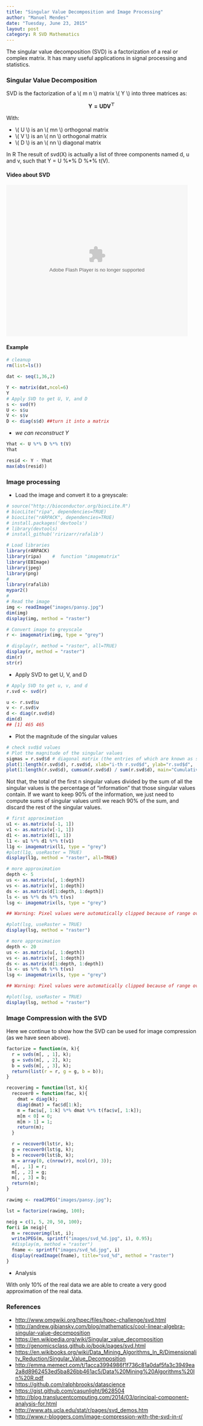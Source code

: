 ```yaml
---
title: "Singular Value Decomposition and Image Processing"
author: "Manuel Mendes"
date: "Tuesday, June 23, 2015"
layout: post
category: R SVD Mathematics
---
```


The singular value decomposition (SVD) is a factorization of a real or complex matrix. It has many useful applications in signal processing and statistics. 

### Singular Value Decomposition

SVD is the factorization of a \\( m \times n \\) matrix \\( Y \\) into three matrices as:

$$\mathbf{Y = UDV^\top}$$


With:

* \\( U \\) is an \\( m\times n \\) orthogonal matrix
* \\( V \\) is an \\( n\times n \\) orthogonal matrix
* \\( D \\) is an \\( n\times n \\) diagonal matrix

In R The result of svd(X) is actually a list of three components named d, u and v,
 such that Y = U %\*% D %\*% t(V).
 
#### Video about SVD

<embed src="http://player.youku.com/player.php/sid/XNDkxMTgzNzU2/v.swf" allowFullScreen="true" quality="high" width="480" height="400" align="middle" allowScriptAccess="always" type="application/x-shockwave-flash"></embed>


#### Example
```r
# cleanup
rm(list=ls())

dat <- seq(1,36,2)

Y <- matrix(dat,ncol=6)
Y
# Apply SVD to get U, V, and D
s <- svd(Y)
U <- s$u
V <- s$v
D <- diag(s$d) ##turn it into a matrix
```

* *we can reconstruct Y*

```r
Yhat <- U %*% D %*% t(V)
Yhat

resid <- Y - Yhat
max(abs(resid))

```


### Image processing

* Load the image and convert it to a greyscale:

```r
# source("http://bioconductor.org/biocLite.R")
# biocLite("ripa", dependencies=TRUE)
# biocLite("rARPACK", dependencies=TRUE)
# install.packages('devtools')
# library(devtools)
# install_github('ririzarr/rafalib')

# Load libraries
library(rARPACK)
library(ripa)    #  function "imagematrix"
library(EBImage)
library(jpeg)
library(png)
#
library(rafalib)
mypar2()
#
# Read the image
img <- readImage("images/pansy.jpg") 
dim(img)
display(img, method = "raster")

# Convert image to greyscale
r <- imagematrix(img, type = "grey")

# display(r, method = "raster", all=TRUE)
display(r, method = "raster")
dim(r)
str(r)
```

* Apply SVD to get U, V, and D

```r
# Apply SVD to get u, v, and d
r.svd <- svd(r)

u <- r.svd$u
v <- r.svd$v
d <- diag(r.svd$d)
dim(d)
## [1] 465 465

```

* Plot the magnitude of the singular values

```r
# check svd$d values 
# Plot the magnitude of the singular values
sigmas = r.svd$d # diagonal matrix (the entries of which are known as singular values)
plot(1:length(r.svd$d), r.svd$d, xlab="i-th r.svd$d", ylab="r.svd$d",  main="Singular Values");
plot(1:length(r.svd$d), cumsum(r.svd$d) / sum(r.svd$d), main="Cumulative Percent of Total Sigmas");

```
Not that, the total of the first n singular values divided by the sum of all the singular values is the percentage of "information" that those singular values contain. If we want to keep 90% of the information, we just need to compute sums of singular values until we reach 90% of the sum, and discard the rest of the singular values. 


```r
# first approximation
u1 <- as.matrix(u[-1, 1])
v1 <- as.matrix(v[-1, 1])
d1 <- as.matrix(d[1, 1])
l1 <- u1 %*% d1 %*% t(v1)
l1g <- imagematrix(l1, type = "grey")
#plot(l1g, useRaster = TRUE)
display(l1g, method = "raster", all=TRUE)

# more approximation
depth <- 5
us <- as.matrix(u[, 1:depth])
vs <- as.matrix(v[, 1:depth])
ds <- as.matrix(d[1:depth, 1:depth])
ls <- us %*% ds %*% t(vs)
lsg <- imagematrix(ls, type = "grey")

## Warning: Pixel values were automatically clipped because of range over.

#plot(lsg, useRaster = TRUE)
display(lsg, method = "raster")

# more approximation
depth <- 20
us <- as.matrix(u[, 1:depth])
vs <- as.matrix(v[, 1:depth])
ds <- as.matrix(d[1:depth, 1:depth])
ls <- us %*% ds %*% t(vs)
lsg <- imagematrix(ls, type = "grey")

## Warning: Pixel values were automatically clipped because of range over.

#plot(lsg, useRaster = TRUE)
display(lsg, method = "raster")


```

### Image Compression with the SVD

Here we continue to show how the SVD can be used for image compression (as we have seen above).    

```r
factorize = function(m, k){
  r = svds(m[, , 1], k);
  g = svds(m[, , 2], k);
  b = svds(m[, , 3], k);
  return(list(r = r, g = g, b = b));
}

recoverimg = function(lst, k){
  recover0 = function(fac, k){
    dmat = diag(k);
    diag(dmat) = fac$d[1:k];
    m = fac$u[, 1:k] %*% dmat %*% t(fac$v[, 1:k]);
    m[m < 0] = 0;
    m[m > 1] = 1;
    return(m);
  }

  r = recover0(lst$r, k);
  g = recover0(lst$g, k);
  b = recover0(lst$b, k);
  m = array(0, c(nrow(r), ncol(r), 3));
  m[, , 1] = r;
  m[, , 2] = g;
  m[, , 3] = b;
  return(m);
}

rawimg <- readJPEG("images/pansy.jpg");

lst = factorize(rawimg, 100);

neig = c(1, 5, 20, 50, 100);
for(i in neig){
  m = recoverimg(lst, i);
  writeJPEG(m, sprintf("images/svd_%d.jpg", i), 0.95);
  #display(m, method = "raster")
  fname <- sprintf("images/svd_%d.jpg", i)
  display(readImage(fname), title="svd_%d", method = "raster")
}

```

* Analysis

With only 10% of the real data we are able to create a very good approximation of the real data. 


### References   

* [http://www.omgwiki.org/hpec/files/hpec-challenge/svd.html](http://www.omgwiki.org/hpec/files/hpec-challenge/svd.html)    
* [http://andrew.gibiansky.com/blog/mathematics/cool-linear-algebra-singular-value-decomposition](http://andrew.gibiansky.com/blog/mathematics/cool-linear-algebra-singular-value-decomposition)     
* [https://en.wikipedia.org/wiki/Singular_value_decomposition](https://en.wikipedia.org/wiki/Singular_value_decomposition)    
* [http://genomicsclass.github.io/book/pages/svd.html](http://genomicsclass.github.io/book/pages/svd.html)    
* [https://en.wikibooks.org/wiki/Data_Mining_Algorithms_In_R/Dimensionality_Reduction/Singular_Value_Decomposition](https://en.wikibooks.org/wiki/Data_Mining_Algorithms_In_R/Dimensionality_Reduction/Singular_Value_Decomposition)     
* [http://emma.memect.com/t/1acca3994986f1f736c81a0daf5fa3c3949ea2a8d8962453ed5ba826bb461ac5/Data%20Mining%20Algorithms%20In%20R.pdf](http://emma.memect.com/t/1acca3994986f1f736c81a0daf5fa3c3949ea2a8d8962453ed5ba826bb461ac5/Data%20Mining%20Algorithms%20In%20R.pdf)    
* [https://github.com/ralphbrooks/datascience](https://github.com/ralphbrooks/datascience)     
* [https://gist.github.com/casunlight/9628504](https://gist.github.com/casunlight/9628504)     
* [http://blog.translucentcomputing.com/2014/03/principal-component-analysis-for.html](http://blog.translucentcomputing.com/2014/03/principal-component-analysis-for.html)     
* [http://www.ats.ucla.edu/stat/r/pages/svd_demos.htm](http://www.ats.ucla.edu/stat/r/pages/svd_demos.htm)     
* [http://www.r-bloggers.com/image-compression-with-the-svd-in-r/](http://www.r-bloggers.com/image-compression-with-the-svd-in-r/)    
   







